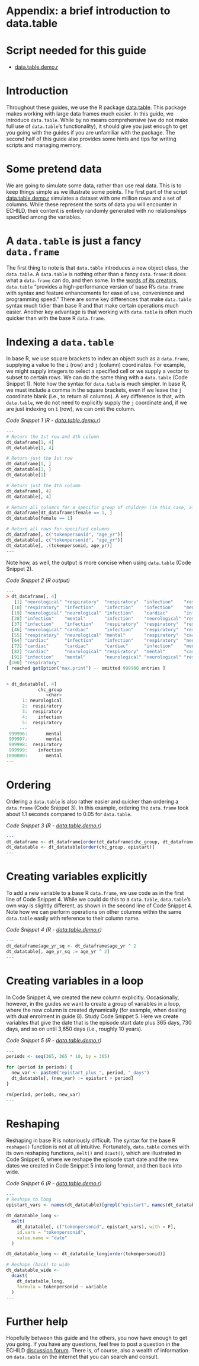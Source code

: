 # Appendix: a brief introduction to data.table {.unnumbered}

# Script needed for this guide

* [data.table.demo.r](scripts/data.table.demo.r)

# Introduction

Throughout these guides, we use the R package [data.table](https://cran.r-project.org/web/packages/data.table/index.html){target="_blank"}. This package makes working with large data frames much easier. In this guide, we introduce `data.table`. While by no means comprehensive (we do not make full use of `data.table`’s functionality), it should give you just enough to get you going with the guides if you are unfamiliar with the package. The second half of this guide also provides some hints and tips for writing scripts and managing memory.

# Some pretend data

We are going to simulate some data, rather than use real data. This is to keep things simple as we illustrate some points. The first part of the script [data.table.demo.r](scripts/data.table.demo.r) simulates a dataset with one million rows and a set of columns. While these represent the sorts of data you will encounter in ECHILD, their content is entirely randomly generated with no relationships specified among the variables.

# A `data.table` is just a fancy `data.frame`

The first thing to note is that `data.table` introduces a new object class, the `data.table`. A `data.table` is nothing other than a fancy `data.frame`: it does what a `data.frame` can do, and then some. In the [words of its creators](https://rdatatable.gitlab.io/data.table/){target="_blank"}, `data.table` "provides a high-performance version of base R's `data.frame` with syntax and feature enhancements for ease of use, convenience and programming speed." There are some key differences that make `data.table` syntax much tidier than base R and that make certain operations much easier. Another key advantage is that working with `data.table` is often much quicker than with the base R `data.frame`.

# Indexing a `data.table`

In base R, we use square brackets to index an object such as a `data.frame`, supplying a value to the `i` (row) and `j` (column) coordinates. For example, we might supply integers to select a specified cell or we supply a vector to subset to certain rows. We can do the same thing with a `data.table` (Code Snippet 1). Note how the syntax for `data.table` is much simpler. In base R, we must include a comma in the square brackets, even if we leave the `j` coordinate blank (i.e., to return all columns). A key difference is that, with `data.table`, we do not need to explicitly supply the `j` coordinate and, if we are just indexing on `i` (row), we can omit the column.

*Code Snippet 1 (R - [data.table.demo.r](scripts/data.table.demo.r))*
``` r
---
# Return the 1st row and 4th column
dt_dataframe[1, 4]
dt_datatable[1, 4]

# Return just the 1st row
dt_dataframe[1, ]
dt_datatable[1, ]
dt_datatable[1]

# Return just the 4th column
dt_dataframe[, 4]
dt_datatable[, 4]

# Return all columns for a specific group of children (in this case, all girls)
dt_dataframe[dt_dataframe$female == 1, ]
dt_datatable[female == 1]

# Return all rows for specified columns
dt_dataframe[, c("tokenpersonid", "age_yr")]
dt_datatable[, c("tokenpersonid", "age_yr")]
dt_datatable[, .(tokenpersonid, age_yr)]
---
```

Note how, as well, the output is more concise when using `data.table` (Code Snippet 2).

*Code Snippet 2 (R output)*
``` r
---
> dt_dataframe[, 4]
   [1] "neurological" "respiratory"  "respiratory"  "infection"    "respiratory"  "infection"    "infection"    "neurological" "mental"      
  [10] "respiratory"  "infection"    "infection"    "infection"    "mental"       "respiratory"  "infection"    "infection"    "infection"   
  [19] "neurological" "neurological" "infection"    "cardiac"      "infection"    "infection"    "respiratory"  "respiratory"  "cardiac"     
  [28] "infection"    "mental"       "infection"    "neurological" "respiratory"  "infection"    "infection"    "infection"    "mental"      
  [37] "infection"    "infection"    "respiratory"  "respiratory"  "respiratory"  "neurological" "mental"       "cardiac"      "mental"      
  [46] "neurological" "cardiac"      "infection"    "respiratory"  "respiratory"  "infection"    "neurological" "mental"       "neurological"
  [55] "respiratory"  "neurological" "mental"       "respiratory"  "cardiac"      "cardiac"      "neurological" "cardiac"      "mental"      
  [64] "cardiac"      "infection"    "infection"    "respiratory"  "neurological" "infection"    "cardiac"      "respiratory"  "mental"      
  [73] "cardiac"      "cardiac"      "cardiac"      "infection"    "mental"       "mental"       "respiratory"  "cardiac"      "neurological"
  [82] "cardiac"      "neurological" "respiratory"  "mental"       "cardiac"      "neurological" "infection"    "infection"    "mental"      
  [91] "infection"    "mental"       "neurological" "neurological" "respiratory"  "infection"    "cardiac"      "mental"       "neurological"
 [100] "respiratory"
[ reached getOption("max.print") -- omitted 999900 entries ]


> dt_datatable[, 4]
            chc_group
               <char>
      1: neurological
      2:  respiratory
      3:  respiratory
      4:    infection
      5:  respiratory
     ---             
 999996:       mental
 999997:       mental
 999998:  respiratory
 999999:    infection
1000000:       mental
---
```

# Ordering

Ordering a `data.table` is also rather easier and quicker than ordering a `data.frame` (Code Snippet 3). In this example, ordering the `data.frame` took about 1.1 seconds compared to 0.05 for `data.table`.

*Code Snippet 3 (R - [data.table.demo.r](scripts/data.table.demo.r))*
``` r
---
dt_dataframe <- dt_dataframe[order(dt_dataframe$chc_group, dt_dataframe$epistart), ]
dt_datatable <- dt_datatable[order(chc_group, epistart)]
---
```

# Creating variables explicitly

To add a new variable to a base R `data.frame`, we use code as in the first line of Code Snippet 4. While we could do this to a `data.table`, `data.table`’s own way is slightly different, as shown in the second line of Code Snippet 4. Note how we can perform operations on other columns within the same `data.table` easily with reference to their column name. 

*Code Snippet 4 (R - [data.table.demo.r](scripts/data.table.demo.r))*
``` r
---
dt_dataframe$age_yr_sq <- dt_dataframe$age_yr ^ 2
dt_datatable[, age_yr_sq := age_yr ^ 2]
---
```

# Creating variables in a loop

In Code Snippet 4, we created the new column explicitly. Occasionally, however, in the guides we want to create a group of variables in a loop, where the new column is created dynamically (for example, when dealing with dual enrolment in guide 8). Study Code Snippet 5. Here we create variables that give the date that is the episode start date plus 365 days, 730 days, and so on until 3,650 days (i.e., roughly 10 years).

*Code Snippet 5 (R - [data.table.demo.r](scripts/data.table.demo.r))*
``` r
---
periods <- seq(365, 365 * 10, by = 365)

for (period in periods) {
  new_var <- paste0("epistart_plus_", period, "_days")
  dt_datatable[, (new_var) := epistart + period]
}

rm(period, periods, new_var)
---
```

# Reshaping

Reshaping in base R is notoriously difficult. The syntax for the base R `reshape()` function is not at all intuitive. Fortunately, `data.table` comes with its own reshaping functions, `melt()` and `dcast()`, which are illustrated in Code Snippet 6, where we reshape the episode start date and the new dates we created in Code Snippet 5 into long format, and then back into wide.

*Code Snippet 6 (R - [data.table.demo.r](scripts/data.table.demo.r))*
``` r
---
# Reshape to long
epistart_vars <- names(dt_datatable)[grepl("epistart", names(dt_datatable))]

dt_datatable_long <-
  melt(
    dt_datatable[, c("tokenpersonid", epistart_vars), with = F],
    id.vars = "tokenpersonid",
    value.name = "date"
  )

dt_datatable_long <- dt_datatable_long[order(tokenpersonid)]

# Reshape (back) to wide
dt_datatable_wide <-
  dcast(
    dt_datatable_long,
    formula = tokenpersonid ~ variable
  )
---
```

# Further help

Hopefully between this guide and the others, you now have enough to get you going. If you have any questions, feel free to post a question in the ECHILD [discussion forum](https://github.com/orgs/UCL-ECHILD/discussions){target="_blank"}. There is, of course, also a wealth of information on `data.table` on the internet that you can search and consult.
